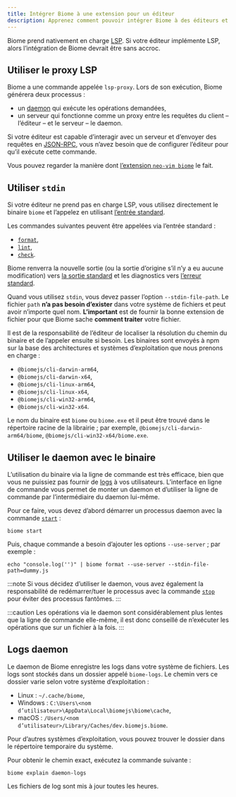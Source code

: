 ```yaml
---
title: Intégrer Biome à une extension pour un éditeur
description: Apprenez comment pouvoir intégrer Biome à des éditeurs et IDEs
---
```


Biome prend nativement en charge [LSP](https://microsoft.github.io/language-server-protocol/). Si votre éditeur implémente LSP, alors l’intégration de Biome devrait être sans accroc.

## Utiliser le proxy LSP

Biome a une commande appelée `lsp-proxy`. Lors de son exécution, Biome générera deux processus&nbsp;:
- un [daemon](/fr/internals/architecture#daemon) qui exécute les opérations demandées,
- un serveur qui fonctionne comme un proxy entre les requêtes du client – l’éditeur – et le serveur – le daemon.

Si votre éditeur est capable d’interagir avec un serveur et d’envoyer des requêtes en [JSON-RPC](https://www.jsonrpc.org/), vous n’avez besoin que de configurer l’éditeur pour qu’il exécute cette commande.

Vous pouvez regarder la manière dont [l’extension `neo-vim biome`](https://github.com/neovim/nvim-lspconfig/blob/master/lua/lspconfig/configs/biome.lua) le fait.

## Utiliser `stdin`

Si votre éditeur ne prend pas en charge LSP, vous utilisez directement le binaire `biome` et l’appelez en utilisant [l’entrée standard](https://fr.wikipedia.org/wiki/Flux_standard#Entrée_standard).

Les commandes suivantes peuvent être appelées via l’entrée standard&nbsp;:
- [`format`](/reference/cli/#biome-format),
- [`lint`](/reference/cli/#biome-lint),
- [`check`](/reference/cli/#biome-check).

Biome renverra la nouvelle sortie (ou la sortie d’origine s’il n’y a eu aucune modification) vers [la sortie standard](https://fr.wikipedia.org/wiki/Flux_standard#Sortie_standard) et les diagnostics vers [l’erreur standard](https://fr.wikipedia.org/wiki/Flux_standard#Erreur_standard).

Quand vous utilisez `stdin`, vous devez passer l’option `--stdin-file-path`. Le fichier `path` **n’a pas besoin d’exister** dans votre système de fichiers et peut avoir n’importe quel nom. **L’important** est de fournir la bonne extension de fichier pour que Biome sache **comment traiter** votre fichier.

Il est de la responsabilité de l’éditeur de localiser la résolution du chemin du binaire et de l’appeler ensuite si besoin. Les binaires sont envoyés à npm sur la base des architectures et systèmes d’exploitation que nous prenons en charge&nbsp;:

- `@biomejs/cli-darwin-arm64`,
- `@biomejs/cli-darwin-x64`,
- `@biomejs/cli-linux-arm64`,
- `@biomejs/cli-linux-x64`,
- `@biomejs/cli-win32-arm64`,
- `@biomejs/cli-win32-x64`.

Le nom du binaire est `biome` ou `biome.exe` et il peut être trouvé dans le répertoire racine de la librairie&nbsp;; par exemple, `@biomejs/cli-darwin-arm64/biome`, `@biomejs/cli-win32-x64/biome.exe`.

## Utiliser le daemon avec le binaire

L’utilisation du binaire via la ligne de commande est très efficace, bien que vous ne puissiez pas fournir de [logs](#daemon-logs) à vos utilisateurs. L’interface en ligne de commande vous permet de monter un daemon et d’utiliser la ligne de commande par l’intermédiaire du daemon lui-même.

Pour ce faire, vous devez d’abord démarrer un processus daemon avec la commande [`start`](/fr/reference/cli#biome-start)&nbsp;:

```shell
biome start
```
Puis, chaque commande a besoin d’ajouter les options `--use-server`&nbsp;; par exemple&nbsp;:

```shell
echo "console.log('')" | biome format --use-server --stdin-file-path=dummy.js
```

:::note
Si vous décidez d’utiliser le daemon, vous avez également la responsabilité de redémarrer/tuer le processus avec la commande [`stop`](/fr/reference/cli#biome-stop) pour éviter des processus fantômes.
:::

:::caution
Les opérations via le daemon sont considérablement plus lentes que la ligne de commande elle-même, il est donc conseillé de n’exécuter les opérations que sur un fichier à la fois.
:::

## Logs daemon

Le daemon de Biome enregistre les logs dans votre système de fichiers. Les logs sont stockés dans un dossier appelé `biome-logs`. Le chemin vers ce dossier varie selon votre système d’exploitation&nbsp;:
-  Linux&nbsp;: `~/.cache/biome`,
-  Windows&nbsp;: `C:\Users\<nom d’utilisateur>\AppData\Local\biomejs\biome\cache`,
-  macOS&nbsp;: `/Users/<nom d’utilisateur>/Library/Caches/dev.biomejs.biome`.

Pour d’autres systèmes d’exploitation, vous pouvez trouver le dossier dans le répertoire temporaire du système.

Pour obtenir le chemin exact, exécutez la commande suivante&nbsp;:
```shell
biome explain daemon-logs
```

Les fichiers de log sont mis à jour toutes les heures.


